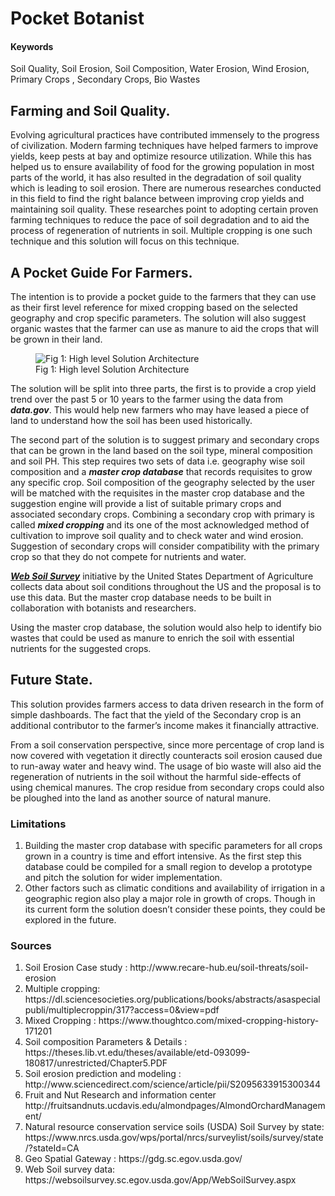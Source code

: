 # Pocket Botanist {#Care-for-soil}

#### Keywords

Soil Quality, Soil Erosion, Soil Composition, Water Erosion, Wind Erosion, Primary Crops , Secondary Crops, Bio Wastes

## Farming and Soil Quality.

Evolving agricultural practices have contributed immensely to the progress of civilization. Modern farming techniques have helped farmers to improve yields, keep pests at bay and optimize resource utilization. While this has helped us to ensure availability of food for the growing population in most parts of the world, it has also resulted in the degradation of soil quality which is leading to soil erosion. There are numerous researches conducted in this field to find the right balance between improving crop yields and maintaining soil quality. These researches point to adopting certain proven farming techniques to reduce the pace of soil degradation and to aid the process of regeneration of nutrients in soil. Multiple cropping is one such technique and this solution will focus on this technique.


## A Pocket Guide For Farmers.

The intention is to provide a pocket guide to the farmers that they can use as their first level reference for mixed cropping based on the selected geography and crop specific parameters. The solution will also suggest organic wastes that the farmer can use as manure to aid the crops that will be grown in their land.

![Fig 1: High level Solution Architecture](CoolIdea2.png)

The solution will be split into three parts, the first is to provide a crop yield trend over the past 5 or 10 years to the farmer using the data from ***data.gov***. This would help new farmers who may have leased a piece of land to understand how the soil has been used historically.

The second part of the solution is to suggest primary and secondary crops that can be grown in the land based on the soil type, mineral composition and soil PH. This step requires two sets of data i.e. geography wise soil composition and a ***master crop database*** that records requisites to grow any specific crop. Soil composition of the geography selected by the user will be matched with the requisites in the master crop database and the suggestion engine will provide a list of suitable primary crops and associated secondary crops. Combining a secondary crop with primary is called ***mixed cropping*** and its one of the most acknowledged method of cultivation to improve soil quality and to check water and wind erosion. Suggestion of secondary crops will consider compatibility with the primary crop so that they do not compete for nutrients and water. 

***[Web Soil Survey](https://websoilsurvey.sc.egov.usda.gov/App/WebSoilSurvey.aspx)*** initiative by the United States Department of Agriculture collects data about soil conditions throughout the US and the proposal is to use this data. But the master crop database needs to be built in collaboration with botanists and researchers.

Using the master crop database, the solution would also help to identify bio wastes that could be used as manure to enrich the soil with essential nutrients for the suggested crops.

## Future State.

This solution provides farmers access to data driven research in the form of simple dashboards. The fact that the yield of the Secondary crop is an additional contributor to the farmer’s income makes it financially attractive. 

From a soil conservation perspective, since more percentage of crop land is now covered with vegetation it directly counteracts soil erosion caused due to run-away water and heavy wind. The usage of bio waste will also aid the regeneration of nutrients in the soil without the harmful side-effects of using chemical manures. The crop residue from secondary crops could also be ploughed into the land as another source of natural manure.

### Limitations

1.	Building the master crop database with specific parameters for all crops grown in a country is time and effort intensive. As the first step this database could be compiled for a small region to develop a prototype and pitch the solution for wider implementation. 
2.	Other factors such as climatic conditions and availability of irrigation in a geographic region also play a major role in growth of crops. Though in its current form the solution doesn’t consider these points, they could be explored in the future.

### Sources 

1.	Soil Erosion Case study : http://www.recare-hub.eu/soil-threats/soil-erosion
2.	Multiple cropping: https://dl.sciencesocieties.org/publications/books/abstracts/asaspecialpubli/multiplecroppin/317?access=0&view=pdf
3.	Mixed Cropping : https://www.thoughtco.com/mixed-cropping-history-171201
4.	Soil composition Parameters & Details : https://theses.lib.vt.edu/theses/available/etd-093099-180817/unrestricted/Chapter5.PDF
5.	Soil erosion prediction and modeling : http://www.sciencedirect.com/science/article/pii/S2095633915300344
6.	Fruit and Nut Research and information center http://fruitsandnuts.ucdavis.edu/almondpages/AlmondOrchardManagement/
7.	Natural resource conservation service soils (USDA)  Soil Survey by state:                    https://www.nrcs.usda.gov/wps/portal/nrcs/surveylist/soils/survey/state/?stateId=CA
8.	Geo Spatial Gateway : https://gdg.sc.egov.usda.gov/
9.	Web Soil survey data: https://websoilsurvey.sc.egov.usda.gov/App/WebSoilSurvey.aspx

